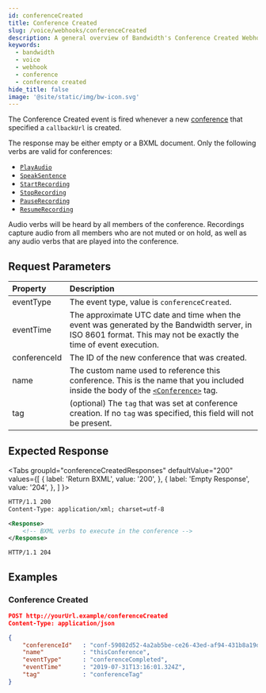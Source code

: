 ```yaml
---
id: conferenceCreated
title: Conference Created
slug: /voice/webhooks/conferenceCreated
description: A general overview of Bandwidth's Conference Created Webhook
keywords:
  - bandwidth
  - voice
  - webhook
  - conference
  - conference created
hide_title: false
image: '@site/static/img/bw-icon.svg'
---
```



The Conference Created event is fired whenever a new [conference](/docs/voice/bxml/conference) that specified a `callbackUrl` is created.

The response may be either empty or a BXML document. Only the following verbs are valid for conferences:
  * [`PlayAudio`](/docs/voice/bxml/playAudio)
  * [`SpeakSentence`](/docs/voice/bxml/speakSentence)
  * [`StartRecording`](/docs/voice/bxml/startRecording)
  * [`StopRecording`](/docs/voice/bxml/stopRecording)
  * [`PauseRecording`](/docs/voice/bxml/pauseRecording)
  * [`ResumeRecording`](/docs/voice/bxml/resumeRecording)

Audio verbs will be heard by all members of the conference. Recordings capture audio from all members who are not muted or on hold, as well as any audio verbs that are played into the conference.

## Request Parameters

| Property         | Description |
|:-----------------|:------------|
| eventType        | The event type, value is `conferenceCreated`. |
| eventTime        | The approximate UTC date and time when the event was generated by the Bandwidth server, in ISO 8601 format. This may not be exactly the time of event execution. |
| conferenceId     | The ID of the new conference that was created. |
| name             | The custom name used to reference this conference. This is the name that you included inside the body of the [`<Conference>`](/docs/voice/bxml/conference) tag. |
| tag              | (optional) The `tag` that was set at conference creation. If no `tag` was specified, this field will not be present. |

## Expected Response

<Tabs
  groupId="conferenceCreatedResponses"
  defaultValue="200"
  values={[
    { label: 'Return BXML', value: '200', },
    { label: 'Empty Response', value: '204', },
  ]
}>
<TabItem value="200">

```xml
HTTP/1.1 200
Content-Type: application/xml; charset=utf-8

<Response>
    <!-- BXML verbs to execute in the conference -->
</Response>
```

</TabItem>
<TabItem value="204">

```http
HTTP/1.1 204
```

</TabItem>
</Tabs>

## Examples

### Conference Created

```json
POST http://yourUrl.example/conferenceCreated
Content-Type: application/json

{
    "conferenceId"   : "conf-59082d52-4a2ab5be-ce26-43ed-af94-431b8a19d4e3",
    "name"           : "thisConference",
    "eventType"      : "conferenceCompleted",
    "eventTime"      : "2019-07-31T13:16:01.324Z",
    "tag"            : "conferenceTag"
}
```
